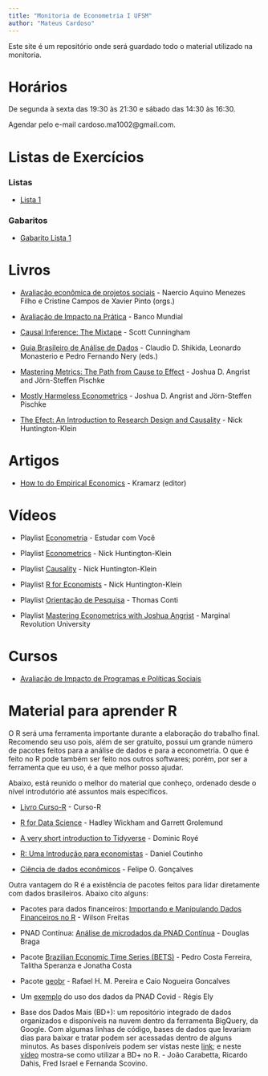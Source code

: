 ---
title: "Monitoria de Econometria I UFSM"
author: "Mateus Cardoso"
---

Este site é um repositório onde será guardado todo o material utilizado na monitoria.

# Horários

De segunda à sexta das 19:30 às 21:30 e sábado das 14:30 às 16:30.

Agendar pelo e-mail cardoso.ma1002@gmail.com.

# Listas de Exercícios

### Listas

- [Lista 1](lista1.pdf) 

### Gabaritos

- [Gabarito Lista 1](gabarito1.pdf)

# Livros

- [Avaliação econômica de projetos sociais](https://www.itausocial.org.br/wp-content/uploads/2018/05/avaliacao-economica-3a-ed_1513188151.pdf) - Naercio Aquino Menezes Filho e Cristine Campos de Xavier Pinto (orgs.)

- [Avaliação de Impacto na Prática](https://openknowledge.worldbank.org/bitstream/handle/10986/25030/9781464808890.pdf) - Banco Mundial

- [Causal Inference: The Mixtape](https://mixtape.scunning.com/index.html) - Scott Cunningham

- [Guia Brasileiro de Análise de Dados](guiabr.pdf) - Claudio D. Shikida, Leonardo Monasterio e Pedro Fernando Nery (eds.)

- [Mastering Metrics: The Path from Cause to Effect](masterinmetrics.pdf) - Joshua D. Angrist and Jörn-Steffen Pischke

- [Mostly Harmeless Econometrics](mostlyharm.pdf) - Joshua D. Angrist and Jörn-Steffen Pischke

- [The Efect: An Introduction to Research Design and Causality](https://www.nickchk.com/book/The_Effect_DRAFT_DO_NOT_REHOST.pdf) - Nick Huntington-Klein
 
# Artigos

- [How to do Empirical Economics](http://www.crest.fr/ckfinder/userfiles/files/Pageperso/kramarz/v30i2a1.pdf) - Kramarz (editor)

# Vídeos

- Playlist [Econometria](https://www.youtube.com/playlist?list=PLxafIQjs0M97dPDvvFdsD4I6yn4qj_2ja) - Estudar com Você

- Playlist [Econometrics](https://www.youtube.com/playlist?list=PLcTBLulJV_ALLS7R_e7ig0aEcBrtp6B18) - Nick Huntington-Klein

- Playlist [Causality](https://www.youtube.com/playlist?list=PLcTBLulJV_AKmUTH-nUsxxFyRQoWnUzxU) - Nick Huntington-Klein

- Playlist [R for Economists](https://www.youtube.com/playlist?list=PLcTBLulJV_AIuXCxr__V8XAzWZosMQIfW) - Nick Huntington-Klein

- Playlist [Orientação de Pesquisa](https://www.youtube.com/playlist?list=PL5zwgb1bvX2Jz4CZUTgaeAAIF5FoMV_3F) - Thomas Conti

- Playlist [Mastering Econometrics with Joshua Angrist](https://www.youtube.com/playlist?list=PL-uRhZ_p-BM5ovNRg-G6hDib27OCvcyW8) - Marginal Revolution University

# Cursos

- [Avaliação de Impacto de Programas e Políticas Sociais](https://www.escolavirtual.gov.br/curso/98)

# Material para aprender R

O R será uma ferramenta importante durante a elaboração do trabalho final. Recomendo seu uso pois, além de ser gratuito, possui um grande número de pacotes feitos para a análise de dados e para a econometria. O que é feito no R pode também ser feito nos outros softwares; porém, por ser a ferramenta que eu uso, é a que melhor posso ajudar.

Abaixo, está reunido o melhor do material que conheço, ordenado desde o nível introdutório até assuntos mais específicos.

- [Livro Curso-R](https://livro.curso-r.com/) - Curso-R

- [R for Data Science](https://r4ds.had.co.nz/) -  Hadley Wickham and Garrett Grolemund

- [A very short introduction to Tidyverse](https://dominicroye.github.io/en/2020/a-very-short-introduction-to-tidyverse/) - Dominic Royé

- [R: Uma Introdução para economistas](https://danmrc.github.io/R-para-Economistas/) - Daniel Coutinho

- [Ciência de dados econômicos](https://tidyeconomics.netlify.app/) - Felipe O. Gonçalves

Outra vantagem do R é a existência de pacotes feitos para lidar diretamente com dados brasileiros. Abaixo cito alguns:

- Pacotes para dados financeiros: [Importando e Manipulando Dados Financeiros no R](http://wilsonfreitas.github.io/slides/ser-maio-2018/index.html#1) - Wilson Freitas

- PNAD Contínua: [Análise de microdados da PNAD Contínua](https://rpubs.com/BragaDouglas/335574) - Douglas Braga

- Pacote [Brazilian Economic Time Series (BETS)](http://bibliotecadigital.fgv.br/dspace/bitstream/handle/10438/18172/Brazilian_Economic_Time_Series_BETS_R_package.pdf?sequence=1&isAllowed=y) - Pedro Costa Ferreira, Talitha Speranza e Jonatha Costa

- Pacote [geobr](https://cran.r-project.org/web/packages/geobr/vignettes/intro_to_geobr.html) - Rafael H. M. Pereira e Caio Nogueira Goncalves

- Um [exemplo](http://regisely.com/blog/mercado-de-trabalho-covid/) do uso dos dados da PNAD Covid - Régis Ely

- Base dos Dados Mais (BD+): um repositório integrado de dados organizados e disponíveis na nuvem dentro da ferramenta BigQuery, da Google. Com algumas linhas de código, bases de dados que levariam dias para baixar e tratar podem ser acessadas dentro de alguns minutos. As bases disponíveis podem ser vistas neste [link](https://basedosdados.org/dataset/?download_type=BD+Mais); e neste [vídeo](https://www.youtube.com/watch?v=5_Ir8neyFf4&t=626s) mostra-se como utilizar a BD+ no R. - João Carabetta, Ricardo Dahis, Fred Israel e Fernanda  Scovino. 






